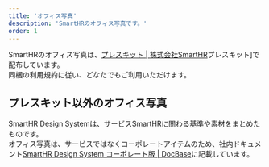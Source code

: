 ```yaml
---
title: 'オフィス写真'
description: 'SmartHRのオフィス写真です。'
order: 1
---
```


SmartHRのオフィス写真は、<a href ="https://smarthr.co.jp/press-kit/" target="_blank">プレスキット | 株式会社SmartHR</a>プレスキット]で配布しています。  
同梱の利用規約に従い、どなたでもご利用いただけます。


## プレスキット以外のオフィス写真
SmartHR Design Systemは、サービスSmartHRに関わる基準や素材をまとめたものです。  
オフィス写真は、サービスではなくコーポレートアイテムのため、社内ドキュメント<a href ="https://smarthr-inc.docbase.io/posts/2775925#%E3%82%AA%E3%83%95%E3%82%A3%E3%82%B9%E5%86%99%E7%9C%9F" target="_blank">SmartHR Design System コーポレート版 | DocBase</a>に記載しています。
